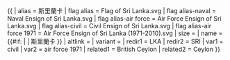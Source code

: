 {{ {{{1<noinclude>|country showdata</noinclude>}}}
| alias = 斯里蘭卡
| flag alias = Flag of Sri Lanka.svg
| flag alias-naval = Naval Ensign of Sri Lanka.svg
| flag alias-air force = Air Force Ensign of Sri Lanka.svg
| flag alias-civil = Civil Ensign of Sri Lanka.svg
| flag alias-air force 1971 = Air Force Ensign of Sri Lanka (1971-2010).svg
| size = {{{size|}}}
| name = {{#if: {{{name|}}} | {{{name|}}} | 斯里蘭卡 }}
| altlink = {{{altlink|}}}
| variant = {{{variant|}}}
<noinclude>
| redir1 = LKA
| redir2 = SRI
| var1 = civil
| var2 = air force 1971 
| related1 = British Ceylon
| related2 = Ceylon
</noinclude>
}}